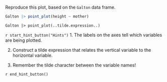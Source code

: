 ::: {.callout-tip #lck-2.2 collapse=true}
Reproduce this plot, based on the `Galton` data frame.

```r
Galton |> point_plot(height ~ mother)
```

```webr-r
Galton |> point_plot(..tilde.expression..)
```

`r start_hint_button("Hints")`
1. The labels on the axes tell which variables are being plotted.

2. Construct a tilde expression that relates the vertical variable to the horizontal variable.

3. Remember the tilde character between the variable names!


`r end_hint_button()`



:::
